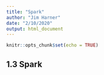 ```yaml
---
title: "Spark"
author: "Jim Harner"
date: "2/10/2020"
output: html_document
---
```


```r
knitr::opts_chunk$set(echo = TRUE)
```

## 1.3 Spark

